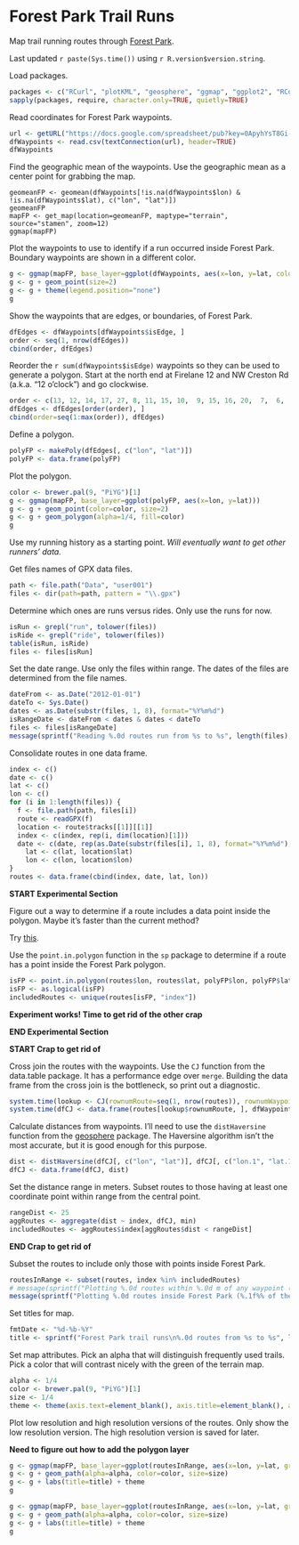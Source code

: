 Forest Park Trail Runs
======================
Map trail running routes through [Forest Park](http://www.portlandoregon.gov/parks/finder/index.cfm?&propertyid=127&action=ViewPark).

Last updated `r paste(Sys.time())` using `r R.version$version.string`.


Load packages.

```r
packages <- c("RCurl", "plotKML", "geosphere", "ggmap", "ggplot2", "RColorBrewer", "data.table", "sp")
sapply(packages, require, character.only=TRUE, quietly=TRUE)
```


Read coordinates for Forest Park waypoints.

```r
url <- getURL("https://docs.google.com/spreadsheet/pub?key=0ApyhYsT8Gi-EdFBUYk4wb0UyYlUweHg1SHlfX3VHV1E&single=true&gid=1&output=csv", cainfo = system.file("CurlSSL", "cacert.pem", package = "RCurl"))
dfWaypoints <- read.csv(textConnection(url), header=TRUE)
dfWaypoints
```

Find the geographic mean of the waypoints. Use the geographic mean as a center point for grabbing the map.

```rmapForestParkBare
geomeanFP <- geomean(dfWaypoints[!is.na(dfWaypoints$lon) & !is.na(dfWaypoints$lat), c("lon", "lat")])
geomeanFP
mapFP <- get_map(location=geomeanFP, maptype="terrain", source="stamen", zoom=12)
ggmap(mapFP)
```

Plot the waypoints to use to identify if a run occurred inside Forest Park. Boundary waypoints are shown in a different color.

```r
g <- ggmap(mapFP, base_layer=ggplot(dfWaypoints, aes(x=lon, y=lat, color=isEdge)))
g <- g + geom_point(size=2)
g <- g + theme(legend.position="none")
g
```

Show the waypoints that are edges, or boundaries, of Forest Park.

```r
dfEdges <- dfWaypoints[dfWaypoints$isEdge, ]
order <- seq(1, nrow(dfEdges))
cbind(order, dfEdges)
```

Reorder the `r sum(dfWaypoints$isEdge)` waypoints so they can be used to generate a polygon. Start at the north end at Firelane 12 and NW Creston Rd (a.k.a. "12 o'clock") and go clockwise.

```r
order <- c(13, 12, 14, 17, 27, 8, 11, 15, 10,  9, 15, 16, 20,  7,  6,  5, 22,  4,  2, 23, 24, 18, 19, 21,  3,  1, 26)
dfEdges <- dfEdges[order(order), ]
cbind(order=seq(1:max(order)), dfEdges)
```

Define a polygon.

```r
polyFP <- makePoly(dfEdges[, c("lon", "lat")])
polyFP <- data.frame(polyFP)
```

Plot the polygon.

```r
color <- brewer.pal(9, "PiYG")[1]
g <- ggmap(mapFP, base_layer=ggplot(polyFP, aes(x=lon, y=lat)))
g <- g + geom_point(color=color, size=2)
g <- g + geom_polygon(alpha=1/4, fill=color)
g
```

Use my running history as a starting point. *Will eventually want to get other runners' data.*

Get files names of GPX data files.

```r
path <- file.path("Data", "user001")
files <- dir(path=path, pattern = "\\.gpx")
```

Determine which ones are runs versus rides. Only use the runs for now.

```r
isRun <- grepl("run", tolower(files))
isRide <- grepl("ride", tolower(files))
table(isRun, isRide)
files <- files[isRun]
```

Set the date range. Use only the files within range. The dates of the files are determined from the file names.

```r
dateFrom <- as.Date("2012-01-01")
dateTo <- Sys.Date()
dates <- as.Date(substr(files, 1, 8), format="%Y%m%d")
isRangeDate <- dateFrom < dates & dates < dateTo
files <- files[isRangeDate]
message(sprintf("Reading %.0d routes run from %s to %s", length(files), dateFrom, dateTo))
```

Consolidate routes in one data frame.

```r
index <- c()
date <- c()
lat <- c()
lon <- c()
for (i in 1:length(files)) {
  f <- file.path(path, files[i])
  route <- readGPX(f)
  location <- route$tracks[[1]][[1]]
  index <- c(index, rep(i, dim(location)[1]))
  date <- c(date, rep(as.Date(substr(files[i], 1, 8), format="%Y%m%d"), dim(location)[1]))
	lat <- c(lat, location$lat)
	lon <- c(lon, location$lon)
}
routes <- data.frame(cbind(index, date, lat, lon))
```


**START Experimental Section**

Figure out a way to determine if a route includes a data point inside the polygon. Maybe it's faster than the current method?

Try [this](http://www.nceas.ucsb.edu/scicomp/usecases/point-in-polygon).

Use the `point.in.polygon` function in the `sp` package to determine if a route has a point inside the Forest Park polygon.

```r
isFP <- point.in.polygon(routes$lon, routes$lat, polyFP$lon, polyFP$lat)
isFP <- as.logical(isFP)
includedRoutes <- unique(routes[isFP, "index"])
```

**Experiment works! Time to get rid of the other crap**

**END Experimental Section**


**START Crap to get rid of**

Cross join the routes with the waypoints. Use the `CJ` function from the data.table package. It has a performance edge over `merge`. Building the data frame from the cross join is the bottleneck, so print out a diagnostic.

```r
system.time(lookup <- CJ(rownumRoute=seq(1, nrow(routes)), rownumWaypoint=seq(1, nrow(dfWaypoints))))
system.time(dfCJ <- data.frame(routes[lookup$rownumRoute, ], dfWaypoints[lookup$rownumWaypoint, ]))
```

Calculate distances from waypoints. I'll need to use the `distHaversine` function from the [geosphere](http://www.inside-r.org/packages/cran/geosphere) package. The Haversine algorithm isn't the most accurate, but it is good enough for this purpose.

```r
dist <- distHaversine(dfCJ[, c("lon", "lat")], dfCJ[, c("lon.1", "lat.1")])
dfCJ <- data.frame(dfCJ, dist)
```

Set the distance range in meters. Subset routes to those having at least one coordinate point within range from the central point.

```r
rangeDist <- 25
aggRoutes <- aggregate(dist ~ index, dfCJ, min)
includedRoutes <- aggRoutes$index[aggRoutes$dist < rangeDist]
```

**END Crap to get rid of**

Subset the routes to include only those with points inside Forest Park.

```r
routesInRange <- subset(routes, index %in% includedRoutes)
# message(sprintf("Plotting %.0d routes within %.0d m of any waypoint (%.1f%% of the %.0d routes)", length(includedRoutes), rangeDist, length(includedRoutes) / length(files) * 100, length(files)))
message(sprintf("Plotting %.0d routes inside Forest Park (%.1f%% of the %.0d routes)", length(includedRoutes), length(includedRoutes) / length(files) * 100, length(files)))
```

Set titles for map.

```r
fmtDate <- "%d-%b-%Y"
title <- sprintf("Forest Park trail runs\n%.0d routes from %s to %s", length(includedRoutes), format(dateFrom, fmtDate), format(dateTo, fmtDate))
```

Set map attributes. Pick an alpha that will distinguish frequently used trails. Pick a color that will contrast nicely with the green of the terrain map.

```r
alpha <- 1/4
color <- brewer.pal(9, "PiYG")[1]
size <- 1/4
theme <- theme(axis.text=element_blank(), axis.title=element_blank(), axis.ticks=element_blank())
```

Plot low resolution and high resolution versions of the routes. Only show the low resolution version. The high resolution version is saved for later.

**Need to figure out how to add the polygon layer**

```r
g <- ggmap(mapFP, base_layer=ggplot(routesInRange, aes(x=lon, y=lat, group=index)))
g <- g + geom_path(alpha=alpha, color=color, size=size)
g <- g + labs(title=title) + theme
g
```

```r
g <- ggmap(mapFP, base_layer=ggplot(routesInRange, aes(x=lon, y=lat, group=index)))
g <- g + geom_path(alpha=alpha, color=color, size=size)
g <- g + labs(title=title) + theme
g
```
